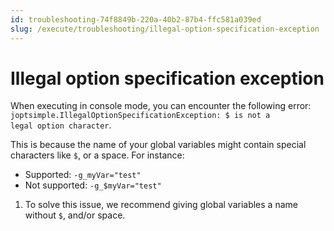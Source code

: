 ```yaml
---
id: troubleshooting-74f8849b-220a-40b2-87b4-ffc581a039ed
slug: /execute/troubleshooting/illegal-option-specification-exception
---
```


# Illegal option specification exception

When executing in console mode, you can encounter the following error: <code>joptsimple.IllegalOptionSpecificationException: $ is not a legal option character</code>.

This is because the name of your global variables might contain special characters like <code>$</code>, or a space. For instance:

-   Supported: <code>-g&#95;myVar="test"</code>
-   Not supported: <code>-g&#95;$myVar="test"</code>

1.  To solve this issue, we recommend giving global variables a name without <code>$</code>, and/or space.